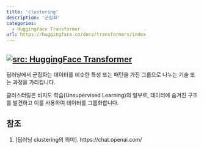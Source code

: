 ```yaml
---
title: 'clustering'
description: '군집화'
categories:
  - Huggingface Transformer
url: https://huggingface.co/docs/transformers/index
---
```

<a href="https://huggingface.co/docs/transformers/index" target="_blank"><img   loading="lazy" alt="src: HuggingFace Transformer" src="https://img.shields.io/badge/문서-Huggingface_Transformer-blue" ></a>
---

딥러닝에서 군집화는 데이터를 비슷한 특성 또는 패턴을 가진 그룹으로 나누는 기술 또는 과정을 가리킵니다.

클러스터링은 비지도 학습(Unsupervised Learning)의 일부로, 데이터에 숨겨진 구조를 발견하고 이를 사용하여 데이터를 그룹화합니다.

## 참조

1. [딥러닝 clustering의 의미]. https://chat.openai.com/